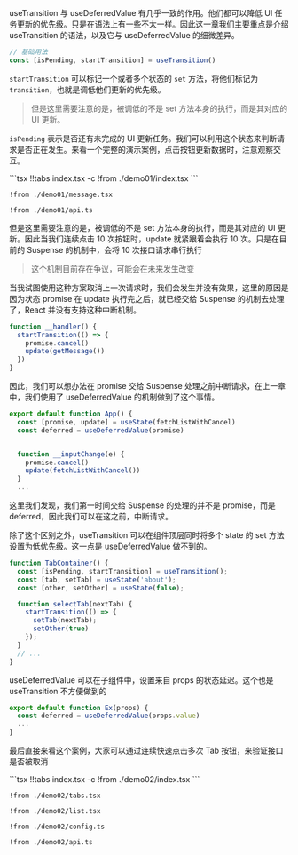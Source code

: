 
<Demo01 />

useTransition 与 useDeferredValue 有几乎一致的作用。他们都可以降低 UI 任务更新的优先级。只是在语法上有一些不太一样。因此这一章我们主要重点是介绍 useTransition 的语法，以及它与 useDeferredValue 的细微差异。

```ts -c
// 基础用法
const [isPending, startTransition] = useTransition()
```

`startTransition` 可以标记一个或者多个状态的 `set` 方法，将他们标记为 `transition`，也就是调低他们更新的优先级。

> 但是这里需要注意的是，被调低的不是 set 方法本身的执行，而是其对应的 UI 更新。

`isPending` 表示是否还有未完成的 UI 更新任务。我们可以利用这个状态来判断请求是否正在发生。来看一个完整的演示案例，点击按钮更新数据时，注意观察交互。

<Demo01 />
<CodeTabs>
```tsx !!tabs index.tsx -c
!from ./demo01/index.tsx
```

```tsx !!tabs message.tsx -c
!from ./demo01/message.tsx
```

```tsx !!tabs api.ts -c
!from ./demo01/api.ts
```
</CodeTabs>


但是这里需要注意的是，被调低的不是 set 方法本身的执行，而是其对应的 UI 更新。因此当我们连续点击 10 次按钮时，update 就紧跟着会执行 10 次。只是在目前的 Suspense 的机制中，会将 10 次接口请求串行执行

> 这个机制目前存在争议，可能会在未来发生改变

当我试图使用这种方案取消上一次请求时，我们会发生并没有效果，这里的原因是因为状态 promise 在 update 执行完之后，就已经交给 Suspense 的机制去处理了，React 并没有支持这种中断机制。

```javascript
function __handler() {
  startTransition(() => {
    promise.cancel()
    update(getMessage())
  })
}
```


因此，我们可以想办法在 promise 交给 Suspense 处理之前中断请求，在上一章中，我们使用了 useDeferredValue 的机制做到了这个事情。

```javascript
export default function App() {
  const [promise, update] = useState(fetchListWithCancel)
  const deferred = useDeferredValue(promise)


  function __inputChange(e) {
    promise.cancel()
    update(fetchListWithCancel())
  }
  ...
```

这里我们发现，我们第一时间交给 Suspense 的处理的并不是 promise，而是 deferred，因此我们可以在这之前，中断请求。


除了这个区别之外，useTransition 可以在组件顶层同时将多个 state 的 set 方法设置为低优先级。这一点是 useDeferredValue 做不到的。

```jsx
function TabContainer() {
  const [isPending, startTransition] = useTransition();
  const [tab, setTab] = useState('about');
  const [other, setOther] = useState(false);

  function selectTab(nextTab) {
    startTransition(() => {
      setTab(nextTab);
      setOther(true)
    });
  }
  // ...
}
```

useDeferredValue 可以在子组件中，设置来自 props 的状态延迟。这个也是 useTransition 不方便做到的

```js
export default function Ex(props) {
  const deferred = useDeferredValue(props.value)
  ...
}
```

最后直接来看这个案例，大家可以通过连续快速点击多次 Tab 按钮，来验证接口是否被取消


<Demo02 />
<CodeTabs>
```tsx !!tabs index.tsx -c
!from ./demo02/index.tsx
```

```tsx !!tabs tabs.tsx -c
!from ./demo02/tabs.tsx
```

```tsx !!tabs list.tsx -c
!from ./demo02/list.tsx
```

```tsx !!tabs config.ts -c
!from ./demo02/config.ts
```

```tsx !!tabs api.ts -c
!from ./demo02/api.ts
```
</CodeTabs>
